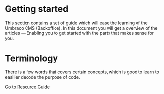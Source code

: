 
<Meta title="Guides/Getting Started" />

# Getting started
This section contains a set of guide which will ease the learning of the Umbraco CMS (Backoffice).
In this document you will get a overview of the articles — Enabling you to get started with the parts that makes sense for you.

# Terminology
There is a few words that covers certain concepts, which is good to learn to easilier decode the purpose of code.


[Go to Resource Guide](/?path=/story/guides-resource--page)